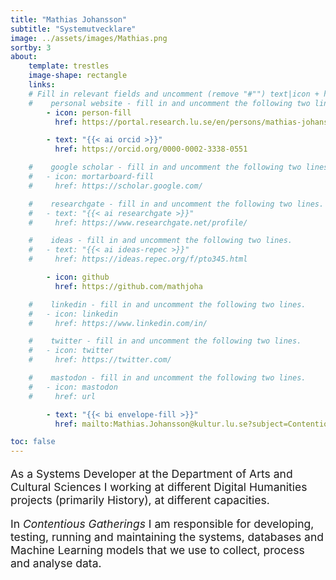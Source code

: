 ```yaml
---
title: "Mathias Johansson"
subtitle: "Systemutvecklare"
image: ../assets/images/Mathias.png
sortby: 3
about:
    template: trestles
    image-shape: rectangle
    links:
    # Fill in relevant fields and uncomment (remove "#"") text|icon + href rows
    #    personal website - fill in and uncomment the following two lines.
        - icon: person-fill
          href: https://portal.research.lu.se/en/persons/mathias-johansson

        - text: "{{< ai orcid >}}"
          href: https://orcid.org/0000-0002-3338-0551

    #    google scholar - fill in and uncomment the following two lines.
    #   - icon: mortarboard-fill
    #     href: https://scholar.google.com/

    #    researchgate - fill in and uncomment the following two lines.
    #   - text: "{{< ai researchgate >}}"
    #     href: https://www.researchgate.net/profile/

    #    ideas - fill in and uncomment the following two lines.
    #   - text: "{{< ai ideas-repec >}}"
    #     href: https://ideas.repec.org/f/pto345.html

        - icon: github
          href: https://github.com/mathjoha

    #    linkedin - fill in and uncomment the following two lines.
    #   - icon: linkedin
    #     href: https://www.linkedin.com/in/

    #    twitter - fill in and uncomment the following two lines.
    #   - icon: twitter
    #     href: https://twitter.com/

    #    mastodon - fill in and uncomment the following two lines.
    #   - icon: mastodon
    #     href: url

        - text: "{{< bi envelope-fill >}}"
          href: mailto:Mathias.Johansson@kultur.lu.se?subject=ContentiousGatherings

toc: false
---
```


::: { style="font-size: 125%;" }

As a Systems Developer at the Department of Arts and Cultural Sciences I working at different Digital Humanities projects (primarily History), at different capacities.


In *Contentious Gatherings* I am responsible for developing, testing, running and maintaining the systems, databases and Machine Learning models that we use to collect, process and analyse data.


:::
